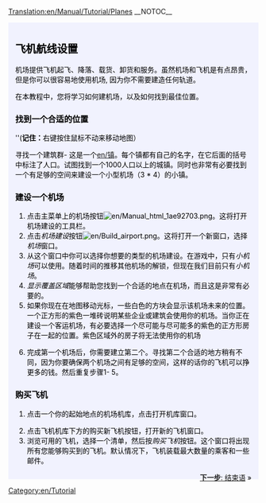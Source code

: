 [[Translation:en/Manual/Tutorial/Planes]]
__NOTOC__
{{en/Tabs|5|4
|zh/Manual/Tutorial/教程|1. 开始<!--
-->|zh/Manual/Tutorial/教程/公路运输|2. 公路运输<!--
-->|zh/Manual/Tutorial/教程/铁路运输|3. 铁路运输<!--
-->|zh/Manual/Tutorial/教程/航空运输|4. 航空运输<!--
-->|zh/Manual/Tutorial/教程/结束语|5. 结束语}}
<div style="padding:.5em 1em 1em 1em; border-top:none; background-color:#f1f2fe; color:#000;">
{{zh/教程}}
==飞机航线设置==
机场提供飞机起飞、降落、载货、卸货和服务。虽然机场和飞机是有点昂贵，但是你可以很容易地使用机场, 因为你不需要建造任何轨道。

在本教程中，您将学习如何建机场，以及如何找到最佳位置。
{{en/Phototable|[[File:en/Airport s.png]]|小型机场 (3*4)|none}}

===找到一个合适的位置===
''('''记住：'''右键按住鼠标不动来移动地图）

寻找一个建筑群- 这是一个[[en/镇]]。每个镇都有自己的名字，在它后面的括号中标注了人口。试图找到一个1000人口以上的城镇。同时也非常有必要找到一个有足够的空间来建设一个小型机场（3 * 4）的小镇。
===建设一个机场===
#点击主菜单上的机场按钮[[File:en/Manual html 1ae92703.png]]。这将打开机场建设的工具栏。
#点击''机场建设''按钮[[File:en/Build airport.png]]。这将打开一个新窗口，选择''机场''窗口。
#从这个窗口中你可以选择你想要的类型的机场建设。在游戏中，只有''小机场''可以使用。随着时间的推移其他机场的解锁，但现在我们目前只有''小机场''。
#''显示覆盖区域''能够帮助您找到一个合适的地点在机场，而且这是非常有必要的。
#如果你现在在地图移动光标，一些白色的方块会显示该机场未来的位置。一个正方形的紫色一堆砖说明某些企业或建筑会使用你的机场。当你正在建设一个客运机场，有必要选择一个尽可能与尽可能多的紫色的正方形房子在一起的位置。紫色区域外的房子将无法使用你的机场
{{en/Phototable|[[File:en/Build-airport-3.png|400px]]|一个合适的位置建设机场.|none|6=:}}
<ol start="6">
<li>完成第一个机场后，你需要建立第二个。寻找第二个合适的地方稍有不同，因为你要确保两个机场之间有足够的空间，这样的话你的飞机可以挣更多的钱。然后重复步骤1- 5。
</ol>

===购买飞机===
#点击一个你的起始地点的机场机库，点击打开机库窗口。
{{en/Phototable|[[File:zh/Step1aircraft.png]]|机库窗口.|none|6=:}}
<ol start="2">
<li>点击飞机机库下方的购买新飞机按钮，打开新的飞机窗口。
<li>浏览可用的飞机，选择一个清单，然后按''购买飞机''按钮。这个窗口将出现所有您能够购买到的飞机。默认情况下，飞机装载最大数量的乘客和一些邮件。
</ol>
<span style="float: right">[[zh/Manual/Tutorial/教程/结束语|'''下一步''': 结束语]] &raquo;</span>
</div>
[[Category:en/Tutorial]]